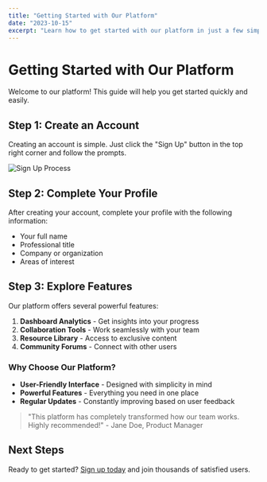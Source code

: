 ```yaml
---
title: "Getting Started with Our Platform"
date: "2023-10-15"
excerpt: "Learn how to get started with our platform in just a few simple steps."
---
```


# Getting Started with Our Platform

Welcome to our platform! This guide will help you get started quickly and easily.

## Step 1: Create an Account

Creating an account is simple. Just click the "Sign Up" button in the top right corner and follow the prompts.

![Sign Up Process](https://images.unsplash.com/photo-1552664730-d307ca884978?ixlib=rb-4.0.3&ixid=M3wxMjA3fDB8MHxwaG90by1wYWdlfHx8fGVufDB8fHx8fA%3D%3D&auto=format&fit=crop&w=2070&q=80)

## Step 2: Complete Your Profile

After creating your account, complete your profile with the following information:

- Your full name
- Professional title
- Company or organization
- Areas of interest

## Step 3: Explore Features

Our platform offers several powerful features:

1. **Dashboard Analytics** - Get insights into your progress
2. **Collaboration Tools** - Work seamlessly with your team
3. **Resource Library** - Access to exclusive content
4. **Community Forums** - Connect with other users

### Why Choose Our Platform?

- **User-Friendly Interface** - Designed with simplicity in mind
- **Powerful Features** - Everything you need in one place
- **Regular Updates** - Constantly improving based on user feedback

> "This platform has completely transformed how our team works. Highly recommended!" - Jane Doe, Product Manager

## Next Steps

Ready to get started? [Sign up today](/signup) and join thousands of satisfied users.
